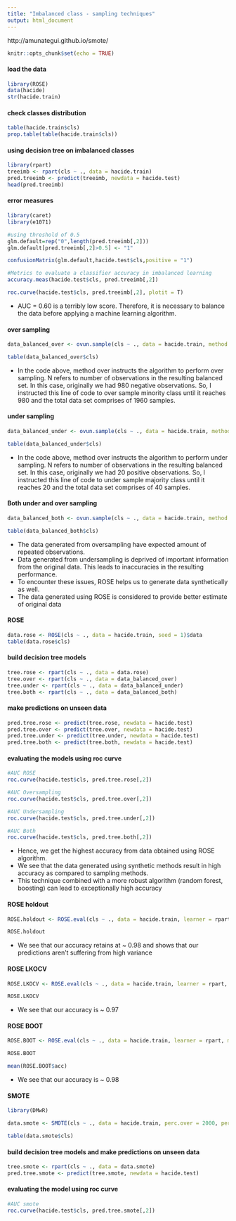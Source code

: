 ```yaml
---
title: "Imbalanced class - sampling techniques"
output: html_document
---
```


http://amunategui.github.io/smote/



```r
knitr::opts_chunk$set(echo = TRUE)
```

#### load the data

```r
library(ROSE)
data(hacide)
str(hacide.train)

```


#### check classes distribution

```r
table(hacide.train$cls)
prop.table(table(hacide.train$cls))

```

#### using decision tree on imbalanced classes


```r

library(rpart)
treeimb <- rpart(cls ~ ., data = hacide.train)
pred.treeimb <- predict(treeimb, newdata = hacide.test)
head(pred.treeimb)

```

#### error measures


```r
library(caret)
library(e1071)

#using threshold of 0.5
glm.default=rep("0",length(pred.treeimb[,2]))
glm.default[pred.treeimb[,2]>0.5] <- "1"

confusionMatrix(glm.default,hacide.test$cls,positive = "1")

#Metrics to evaluate a classifier accuracy in imbalanced learning
accuracy.meas(hacide.test$cls, pred.treeimb[,2])

roc.curve(hacide.test$cls, pred.treeimb[,2], plotit = T)


```

- AUC = 0.60 is a terribly low score. Therefore, it is necessary to balance the data before applying a machine learning algorithm.


#### over sampling

```r

data_balanced_over <- ovun.sample(cls ~ ., data = hacide.train, method = "over",N = 1960)$data

table(data_balanced_over$cls)


```

- In the code above, method over instructs the algorithm to perform over sampling. N refers to number of observations in the resulting balanced set. In this case, originally we had 980 negative observations. So, I instructed this line of code to over sample minority class until it reaches 980 and the total data set comprises of 1960 samples.


#### under sampling

```r

data_balanced_under <- ovun.sample(cls ~ ., data = hacide.train, method = "under",N = 40,seed=1)$data

table(data_balanced_under$cls)


```

- In the code above, method over instructs the algorithm to perform under sampling. N refers to number of observations in the resulting balanced set. In this case, originally we had 20 positive observations. So, I instructed this line of code to under sample majority class until it reaches 20 and the total data set comprises of 40 samples.

#### Both under and over sampling

```r

data_balanced_both <- ovun.sample(cls ~ ., data = hacide.train, method = "both",N = 1000,seed=1)$data

table(data_balanced_both$cls)

```

- The data generated from oversampling have expected amount of repeated observations. 
- Data generated from undersampling is deprived of important information from the original data. This leads to inaccuracies in the resulting performance. 
- To encounter these issues, ROSE helps us to generate data synthetically as well. 
- The data generated using ROSE is considered to provide better estimate of original data


#### ROSE

```r

data.rose <- ROSE(cls ~ ., data = hacide.train, seed = 1)$data
table(data.rose$cls)


```


#### build decision tree models

```r

tree.rose <- rpart(cls ~ ., data = data.rose)
tree.over <- rpart(cls ~ ., data = data_balanced_over)
tree.under <- rpart(cls ~ ., data = data_balanced_under)
tree.both <- rpart(cls ~ ., data = data_balanced_both)


```


#### make predictions on unseen data

```r

pred.tree.rose <- predict(tree.rose, newdata = hacide.test)
pred.tree.over <- predict(tree.over, newdata = hacide.test)
pred.tree.under <- predict(tree.under, newdata = hacide.test)
pred.tree.both <- predict(tree.both, newdata = hacide.test)


```


#### evaluating the models using roc curve

```r
#AUC ROSE
roc.curve(hacide.test$cls, pred.tree.rose[,2])

#AUC Oversampling
roc.curve(hacide.test$cls, pred.tree.over[,2])

#AUC Undersampling
roc.curve(hacide.test$cls, pred.tree.under[,2])

#AUC Both
roc.curve(hacide.test$cls, pred.tree.both[,2])

```

- Hence, we get the highest accuracy from data obtained using ROSE algorithm. 
- We see that the data generated using synthetic methods result in high accuracy as compared to sampling methods. 
- This technique combined with a more robust algorithm (random forest, boosting) can lead to exceptionally high accuracy


#### ROSE holdout

```r

ROSE.holdout <- ROSE.eval(cls ~ ., data = hacide.train, learner = rpart, method.assess = "holdout", extr.pred = function(obj)obj[,2], seed = 1)

ROSE.holdout


```

- We see that our accuracy retains at ~ 0.98 and shows that our predictions aren't suffering from high variance

#### ROSE LKOCV

```r

ROSE.LKOCV <- ROSE.eval(cls ~ ., data = hacide.train, learner = rpart, method.assess = "LKOCV", extr.pred = function(obj)obj[,2], seed = 1,K=5)

ROSE.LKOCV


```

- We see that our accuracy is ~ 0.97


#### ROSE BOOT

```r

ROSE.BOOT <- ROSE.eval(cls ~ ., data = hacide.train, learner = rpart, method.assess = "BOOT", extr.pred = function(obj)obj[,2], seed = 1,B=100)

ROSE.BOOT

mean(ROSE.BOOT$acc)

```

- We see that our accuracy is ~ 0.98



#### SMOTE


```r

library(DMwR)

data.smote <- SMOTE(cls ~ ., data = hacide.train, perc.over = 2000, perc.under = 105)

table(data.smote$cls)

```


#### build decision tree models and make predictions on unseen data

```r
tree.smote <- rpart(cls ~ ., data = data.smote)
pred.tree.smote <- predict(tree.smote, newdata = hacide.test)

```


#### evaluating the model using roc curve

```r
#AUC smote
roc.curve(hacide.test$cls, pred.tree.smote[,2])


```



